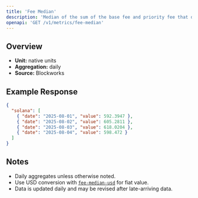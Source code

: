 ```yaml
---
title: 'Fee Median'
description: 'Median of the sum of the base fee and priority fee that day in native chain token'
openapi: 'GET /v1/metrics/fee-median'
---
```


## Overview

- **Unit:** native units
- **Aggregation:** daily
- **Source:** Blockworks



## Example Response

```json
{
  "solana": [
    { "date": "2025-08-01", "value": 592.3947 },
    { "date": "2025-08-02", "value": 605.2811 },
    { "date": "2025-08-03", "value": 618.0204 },
    { "date": "2025-08-04", "value": 598.472 }
  ]
}
```

## Notes
- Daily aggregates unless otherwise noted.
- Use USD conversion with [`fee-median-usd`](/api-reference/metrics/solana/fee-median-usd) for fiat value.
- Data is updated daily and may be revised after late-arriving data.
